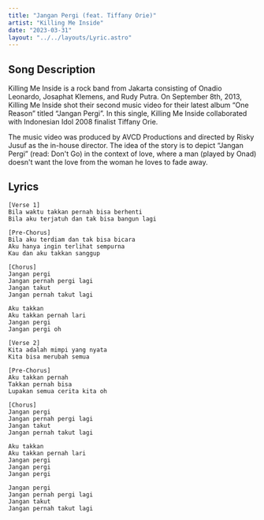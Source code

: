 ```yaml
---
title: "Jangan Pergi (feat. Tiffany Orie)"
artist: "Killing Me Inside"
date: "2023-03-31"
layout: "../../layouts/Lyric.astro"
---
```


## Song Description

Killing Me Inside is a rock band from Jakarta consisting of Onadio Leonardo, Josaphat Klemens, and Rudy Putra. On September 8th, 2013, Killing Me Inside shot their second music video for their latest album “One Reason” titled “Jangan Pergi”. In this single, Killing Me Inside collaborated with Indonesian Idol 2008 finalist Tiffany Orie.

The music video was produced by AVCD Productions and directed by Risky Jusuf as the in-house director. The idea of the story is to depict “Jangan Pergi” (read: Don't Go) in the context of love, where a man (played by Onad) doesn't want the love from the woman he loves to fade away.

## Lyrics

```
[Verse 1]
Bila waktu takkan pernah bisa berhenti
Bila aku terjatuh dan tak bisa bangun lagi

[Pre-Chorus]
Bila aku terdiam dan tak bisa bicara
Aku hanya ingin terlihat sempurna
Kau dan aku takkan sanggup

[Chorus]
Jangan pergi
Jangan pernah pergi lagi
Jangan takut
Jangan pernah takut lagi

Aku takkan
Aku takkan pernah lari
Jangan pergi
Jangan pergi oh

[Verse 2]
Kita adalah mimpi yang nyata
Kita bisa merubah semua

[Pre-Chorus]
Aku takkan pernah
Takkan pernah bisa
Lupakan semua cerita kita oh

[Chorus]
Jangan pergi
Jangan pernah pergi lagi
Jangan takut
Jangan pernah takut lagi

Aku takkan
Aku takkan pernah lari
Jangan pergi
Jangan pergi
Jangan pergi

Jangan pergi
Jangan pernah pergi lagi
Jangan takut
Jangan pernah takut lagi
```
